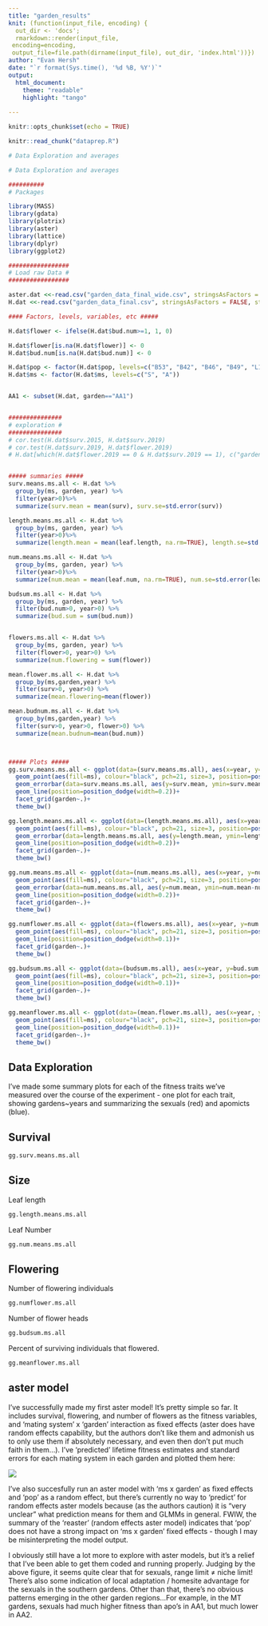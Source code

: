 ```yaml
---
title: "garden_results"
knit: (function(input_file, encoding) {
  out_dir <- 'docs';
  rmarkdown::render(input_file,
 encoding=encoding,
 output_file=file.path(dirname(input_file), out_dir, 'index.html'))})
author: "Evan Hersh"
date: "`r format(Sys.time(), '%d %B, %Y')`"
output: 
  html_document:
    theme: "readable"
    highlight: "tango"
  
---
```

```r
knitr::opts_chunk$set(echo = TRUE)
```

```r
knitr::read_chunk("dataprep.R")
```

```r
# Data Exploration and averages

# Data Exploration and averages

##########
# Packages

library(MASS)
library(gdata)
library(plotrix)
library(aster)
library(lattice)
library(dplyr)
library(ggplot2)

#################
# Load raw Data #
#################

aster.dat <<-read.csv("garden_data_final_wide.csv", stringsAsFactors = FALSE, strip.white = TRUE, na.string = c("NA",""))
H.dat <<-read.csv("garden_data_final.csv", stringsAsFactors = FALSE, strip.white = TRUE, na.string = c("NA",""))

#### Factors, levels, variables, etc #####

H.dat$flower <- ifelse(H.dat$bud.num>=1, 1, 0)

H.dat$flower[is.na(H.dat$flower)] <- 0
H.dat$bud.num[is.na(H.dat$bud.num)] <- 0

H.dat$pop <- factor(H.dat$pop, levels=c("B53", "B42", "B46", "B49", "L11", "L12", "L06", "L16", "L17", "C86", "C85", "C27"))
H.dat$ms <- factor(H.dat$ms, levels=c("S", "A"))


AA1 <- subset(H.dat, garden=="AA1")


###############
# exploration #
###############
# cor.test(H.dat$surv.2015, H.dat$surv.2019)
# cor.test(H.dat$surv.2019, H.dat$flower.2019)
# H.dat[which(H.dat$flower.2019 == 0 & H.dat$surv.2019 == 1), c("garden","flower.2019","surv.2019","budnum.2019")]


##### summaries #####
surv.means.ms.all <- H.dat %>%
  group_by(ms, garden, year) %>%
  filter(year>0)%>%
  summarize(surv.mean = mean(surv), surv.se=std.error(surv))

length.means.ms.all <- H.dat %>%
  group_by(ms, garden, year) %>%
  filter(year>0)%>%
  summarize(length.mean = mean(leaf.length, na.rm=TRUE), length.se=std.error(leaf.length))

num.means.ms.all <- H.dat %>%
  group_by(ms, garden, year) %>%
  filter(year>0)%>%
  summarize(num.mean = mean(leaf.num, na.rm=TRUE), num.se=std.error(leaf.num))

budsum.ms.all <- H.dat %>%
  group_by(ms, garden, year) %>%
  filter(bud.num>0, year>0) %>%
  summarize(bud.sum = sum(bud.num))


flowers.ms.all <- H.dat %>%
  group_by(ms, garden, year) %>%
  filter(flower>0, year>0) %>%
  summarize(num.flowering = sum(flower))

mean.flower.ms.all <- H.dat %>%
  group_by(ms,garden,year) %>%
  filter(surv>0, year>0) %>%
  summarize(mean.flowering=mean(flower))

mean.budnum.ms.all <- H.dat %>%
  group_by(ms,garden,year) %>%
  filter(surv>0, year>0, flower>0) %>%
  summarize(mean.budnum=mean(bud.num))



##### Plots #####
gg.surv.means.ms.all <- ggplot(data=(surv.means.ms.all), aes(x=year, y=surv.mean, colour=ms, group=ms))+
  geom_point(aes(fill=ms), colour="black", pch=21, size=3, position=position_dodge(width=0.2))+
  geom_errorbar(data=surv.means.ms.all, aes(y=surv.mean, ymin=surv.mean-surv.se, ymax=surv.mean+surv.se), colour="black", position=position_dodge(width=0.2), width=0.2, alpha=0.5)+
  geom_line(position=position_dodge(width=0.2))+
  facet_grid(garden~.)+
  theme_bw()

gg.length.means.ms.all <- ggplot(data=(length.means.ms.all), aes(x=year, y=length.mean, colour=ms, group=ms))+
  geom_point(aes(fill=ms), colour="black", pch=21, size=3, position=position_dodge(width=0.2))+
  geom_errorbar(data=length.means.ms.all, aes(y=length.mean, ymin=length.mean-length.se, ymax=length.mean+length.se), colour="black", position=position_dodge(width=0.2), width=0.2, alpha=0.5)+
  geom_line(position=position_dodge(width=0.2))+
  facet_grid(garden~.)+
  theme_bw()

gg.num.means.ms.all <- ggplot(data=(num.means.ms.all), aes(x=year, y=num.mean, colour=ms, group=ms))+
  geom_point(aes(fill=ms), colour="black", pch=21, size=3, position=position_dodge(width=0.2))+
  geom_errorbar(data=num.means.ms.all, aes(y=num.mean, ymin=num.mean-num.se, ymax=num.mean+num.se), colour="black", position=position_dodge(width=0.2), width=0.2, alpha=0.5)+
  geom_line(position=position_dodge(width=0.2))+
  facet_grid(garden~.)+
  theme_bw()

gg.numflower.ms.all <- ggplot(data=(flowers.ms.all), aes(x=year, y=num.flowering, colour=ms, group=ms))+
  geom_point(aes(fill=ms), colour="black", pch=21, size=3, position=position_dodge(width=0.1))+
  geom_line(position=position_dodge(width=0.1))+
  facet_grid(garden~.)+
  theme_bw()

gg.budsum.ms.all <- ggplot(data=(budsum.ms.all), aes(x=year, y=bud.sum, colour=ms, group=ms))+
  geom_point(aes(fill=ms), colour="black", pch=21, size=3, position=position_dodge(width=0.1))+
  geom_line(position=position_dodge(width=0.1))+
  facet_grid(garden~.)+
  theme_bw()

gg.meanflower.ms.all <- ggplot(data=(mean.flower.ms.all), aes(x=year, y=mean.flowering, colour=ms, group=ms))+
  geom_point(aes(fill=ms), colour="black", pch=21, size=3, position=position_dodge(width=0.1))+
  geom_line(position=position_dodge(width=0.1))+
  facet_grid(garden~.)+
  theme_bw()

```

## Data Exploration

I've made some summary plots for each of the fitness traits we've measured over the course of the experiment - one plot for each trait, showing gardens~years and summarizing the sexuals (red) and apomicts (blue).

## Survival

```r
gg.surv.means.ms.all
```

## Size 

Leaf length
```r
gg.length.means.ms.all
```

Leaf Number
```r
gg.num.means.ms.all
```

## Flowering

Number of flowering individuals
```r
gg.numflower.ms.all
```

Number of flower heads
```r
gg.budsum.ms.all
```

Percent of surviving individuals that flowered.
```r
gg.meanflower.ms.all
```

## aster model

I've successfully made my first aster model! It's pretty simple so far. It includes survival, flowering, and number of flowers as the fitness variables, and 'mating system' x 'garden' interaction as fixed effects (aster does have random effects capability, but the authors don't like them and admonish us to only use them if absolutely necessary, and even then don't put much faith in them...).   I've 'predicted' lifetime fitness estimates and standard errors for each mating system in each garden and plotted them here:

![](asterplot1.png)

I've also succesfully run an aster model with 'ms x garden' as fixed effects and 'pop' as a random effect, but there's currently no way to 'predict' for random effects aster models because (as the authors caution) it is "very unclear" what prediction means for them and GLMMs in general. FWIW, the summary of the 'reaster' (random effects aster model) indicates that 'pop' does not have a strong impact on 'ms x garden' fixed effects - though I may be misinterpreting the model output. 

I obviously still have a lot more to explore with aster models, but it's a relief that I've been able to get them coded and running properly. Judging by the above figure, it seems quite clear that for sexuals, range limit ≠ niche limit! There's also some indication of local adaptation / homesite advantage for the sexuals in the southern gardens. Other than that, there's no obvious patterns emerging in the other garden regions...For example, in the MT gardens, sexuals had much higher fitness than apo's in AA1, but much lower in AA2. 